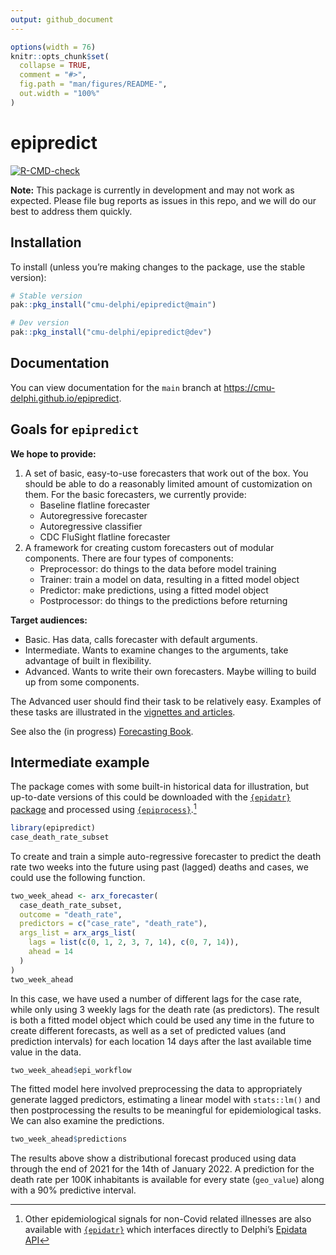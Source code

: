 ```yaml
---
output: github_document
---
```


<!-- README.md is generated from README.Rmd. Please edit that file -->

```r
options(width = 76)
knitr::opts_chunk$set(
  collapse = TRUE,
  comment = "#>",
  fig.path = "man/figures/README-",
  out.width = "100%"
)
```

# epipredict

<!-- badges: start -->
[![R-CMD-check](https://github.com/cmu-delphi/epipredict/actions/workflows/R-CMD-check.yaml/badge.svg)](https://github.com/cmu-delphi/epipredict/actions/workflows/R-CMD-check.yaml)
<!-- badges: end -->

**Note:** This package is currently in development and may not work as expected. Please file bug reports as issues in this repo, and we will do our best to address them quickly.

## Installation

To install (unless you're making changes to the package, use the stable version):

```r
# Stable version
pak::pkg_install("cmu-delphi/epipredict@main")

# Dev version
pak::pkg_install("cmu-delphi/epipredict@dev")
```

## Documentation

You can view documentation for the `main` branch at <https://cmu-delphi.github.io/epipredict>.

## Goals for `epipredict`

**We hope to provide:**

1. A set of basic, easy-to-use forecasters that work out of the box. You should be able to do a reasonably limited amount of customization on them. For the basic forecasters, we currently provide:
    * Baseline flatline forecaster
    * Autoregressive forecaster
    * Autoregressive classifier
    * CDC FluSight flatline forecaster
2. A framework for creating custom forecasters out of modular components. There are four types of components:
    * Preprocessor: do things to the data before model training
    * Trainer: train a model on data, resulting in a fitted model object
    * Predictor: make predictions, using a fitted model object
    * Postprocessor: do things to the predictions before returning

**Target audiences:**

* Basic. Has data, calls forecaster with default arguments.
* Intermediate. Wants to examine changes to the arguments, take advantage of
built in flexibility.
* Advanced. Wants to write their own forecasters. Maybe willing to build up
from some components.

The Advanced user should find their task to be relatively easy. Examples of
these tasks are illustrated in the [vignettes and articles](https://cmu-delphi.github.io/epipredict).

See also the (in progress) [Forecasting Book](https://cmu-delphi.github.io/delphi-tooling-book/).

## Intermediate example

The package comes with some built-in historical data for illustration, but
up-to-date versions of this could be downloaded with the
[`{epidatr}` package](https://cmu-delphi.github.io/epidatr/)
and processed using
[`{epiprocess}`](https://cmu-delphi.github.io/epiprocess/).[^1]

[^1]: Other epidemiological signals for non-Covid related illnesses are also
available with [`{epidatr}`](https://github.com/cmu-delphi/epidatr) which
interfaces directly to Delphi's
[Epidata API](https://cmu-delphi.github.io/delphi-epidata/)

```r
library(epipredict)
case_death_rate_subset
```

To create and train a simple auto-regressive forecaster to predict the death rate two weeks into the future using past (lagged) deaths and cases, we could use the following function.

```r
two_week_ahead <- arx_forecaster(
  case_death_rate_subset,
  outcome = "death_rate",
  predictors = c("case_rate", "death_rate"),
  args_list = arx_args_list(
    lags = list(c(0, 1, 2, 3, 7, 14), c(0, 7, 14)),
    ahead = 14
  )
)
two_week_ahead
```

In this case, we have used a number of different lags for the case rate, while
only using 3 weekly lags for the death rate (as predictors). The result is both
a fitted model object which could be used any time in the future to create
different forecasts, as well as a set of predicted values (and prediction
intervals) for each location 14 days after the last available time value in the
data.

```r
two_week_ahead$epi_workflow
```

The fitted model here involved preprocessing the data to appropriately generate
lagged predictors, estimating a linear model with `stats::lm()` and then
postprocessing the results to be meaningful for epidemiological tasks. We can
also examine the predictions.

```r
two_week_ahead$predictions
```

The results above show a distributional forecast produced using data through
the end of 2021 for the 14th of January 2022. A prediction for the death rate
per 100K inhabitants is available for every state (`geo_value`) along with a
90% predictive interval.

